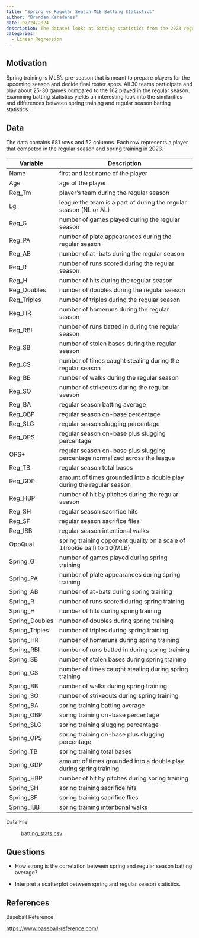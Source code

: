 ```yaml
---
title: "Spring vs Regular Season MLB Batting Statistics"
author: "Brendan Karadenes"
date: 07/24/2024
description: The dataset looks at batting statistics from the 2023 regular season and spring training season.
categories:
  - Linear Regression
---
```


## Motivation

Spring training is MLB's pre-season that is meant to prepare players for the upcoming season and decide final roster spots. All 30 teams participate and play about 25-30 games compared to the 162 played in the regular season. Examining batting statistics yields an interesting look into the similarities and differences between spring training and regular season batting statistics.

## Data

The data contains 681 rows and 52 columns. Each row represents a player that competed in the regular season and spring training in 2023.

| Variable       | Description                                                              |
|-----------------|-------------------------------------------------------|
| Name      | first and last name of the player                                                 |
| Age  | age of the player                          |
| Reg_Tm   | player's team during the regular season                          |
| Lg | league the team is a part of during the regular season (NL or AL) |
| Reg_G           | number of games played during the regular season                                                           |
| Reg_PA         | number of plate appearances during the regular season                                                         |
| Reg_AB           | number of at-bats during the regular season                                       |
| Reg_R     | number of runs scored during the regular season                                                     |
| Reg_H      | number of hits during the regular season                                             |
| Reg_Doubles     | number of doubles during the regular season              |
| Reg_Triples     | number of triples during the regular season        |
| Reg_HR      | number of homeruns during the regular season                                                 |
| Reg_RBI  | number of runs batted in during the regular season                                           |
| Reg_SB | number of stolen bases during the regular season                                                    |
| Reg_CS | number of times caught stealing during the regular season                                                    |
| Reg_BB           | number of walks during the regular season                                       |
| Reg_SO     | number of strikeouts during the regular season                                                     |
| Reg_BA      | regular season batting average                                             |
| Reg_OBP    | regular season on-base percentage              |
| Reg_SLG     | regular season slugging percentage        |
| Reg_OPS      | regular season on-base plus slugging percentage                                                 |
| OPS+  | regular season on-base plus slugging percentage normalized across the league                                           |
| Reg_TB | regular season total bases                                                    |
| Reg_GDP | amount of times grounded into a double play during the regular season                                                    | 
| Reg_HBP | number of hit by pitches during the regular season |
| Reg_SH | regular season sacrifice hits |
| Reg_SF | regular season sacrifice flies |
| Reg_IBB | regular season intentional walks |
| OppQual | spring training opponent quality on a scale of 1(rookie ball) to 10(MLB) |
| Spring_G           | number of games played during spring training                                                           |
| Spring_PA         | number of plate appearances during spring training                                                         |
| Spring_AB           | number of at-bats during spring training                                       |
| Spring_R     | number of runs scored during spring training                                                     |
| Spring_H      | number of hits during spring training                                             |
| Spring_Doubles     | number of doubles during spring training              |
| Spring_Triples     | number of triples during spring training        |
| Spring_HR      | number of homeruns during spring training                                                 |
| Spring_RBI  | number of runs batted in during spring training                                           |
| Spring_SB | number of stolen bases during spring training                                                    |
| Spring_CS | number of times caught stealing during spring training                                                    |
| Spring_BB           | number of walks during spring training                                       |
| Spring_SO     | number of strikeouts during spring training                                                     |
| Spring_BA      | spring training batting average                                             |
| Spring_OBP    | spring training on-base percentage              |
| Spring_SLG     | spring training slugging percentage        |
| Spring_OPS      | spring training on-base plus slugging percentage                                                 |
| Spring_TB | spring training total bases                                                    |
| Spring_GDP | amount of times grounded into a double play during spring training                                                    | 
| Spring_HBP | number of hit by pitches during spring training |
| Spring_SH | spring training sacrifice hits |
| Spring_SF | spring training sacrifice flies |
| Spring_IBB | spring training intentional walks |

Data File

:   [batting_stats.csv](../data/batting_stats.csv)

## Questions

- How strong is the correlation between spring and regular season batting average?

- Interpret a scatterplot between spring and regular season statistics.

## References

Baseball Reference

<https://www.baseball-reference.com/>







